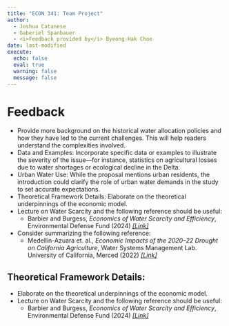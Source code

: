 ```yaml
---
title: "ECON 341: Team Project"
author: 
  - Joshua Catanese
  - Gaberiel Spanbauer 
  - <i>Feedback provided by</i> Byeong-Hak Choe
date: last-modified
execute: 
  echo: false
  eval: true
  warning: false
  message: false
---
```



# Feedback

-	Provide more background on the historical water allocation policies and how they have led to the current challenges. This will help readers understand the complexities involved.
-	Data and Examples: Incorporate specific data or examples to illustrate the severity of the issue—for instance, statistics on agricultural losses due to water shortages or ecological decline in the Delta.
-	Urban Water Use: While the proposal mentions urban residents, the introduction could clarify the role of urban water demands in the study to set accurate expectations.
-	Theoretical Framework Details: Elaborate on the theoretical underpinnings of the economic model. 
  - Lecture on Water Scarcity and the following reference should be useful:
      - Barbier and Burgess, *Economics of Water Scarcity and Efficiency*, Environmental Defense Fund (2024) [*[Link]*](https://bcecon.github.io/econ-rw/1-app-BarbierBurgess-sustainability-2024-water-scarcity.pdf)


- Consider summarizing the following reference:
  - Medellín-Azuara et. al., *Economic Impacts of the 2020–22 Drought on California Agriculture*, Water
Systems Management Lab. University of California, Merced (2022) [*[Link]*](https://bcecon.github.io/econ-rw/1-app-medellinEtAl-2022-ca-water-drought-report.pdf)

  
##	Theoretical Framework Details: 
- Elaborate on the theoretical underpinnings of the economic model.
- Lecture on Water Scarcity and the following reference should be useful:
  - Barbier and Burgess, *Economics of Water Scarcity and Efficiency*, Environmental Defense Fund (2024) [*[Link]*](https://bcecon.github.io/econ-rw/1-app-BarbierBurgess-sustainability-2024-water-scarcity.pdf)
